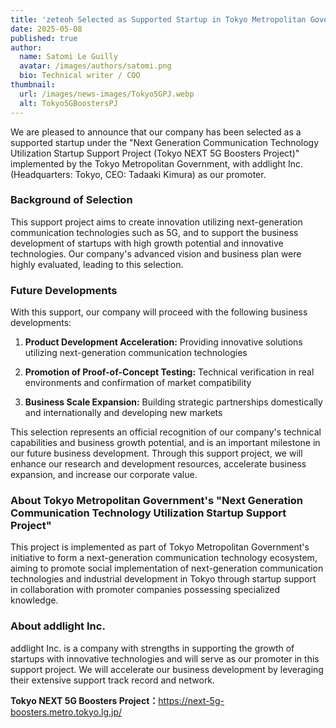 ```yaml
---
title: 'zeteoh Selected as Supported Startup in Tokyo Metropolitan Government - Next Generation Communication Technology Utilization Startup Support Project'
date: 2025-05-08
published: true
author:
  name: Satomi Le Guilly
  avatar: /images/authors/satomi.png
  bio: Technical writer / COO
thumbnail:
  url: /images/news-images/Tokyo5GPJ.webp
  alt: Tokyo5GBoostersPJ
---
```


We are pleased to announce that our company has been selected as a supported startup under the "Next Generation Communication Technology Utilization Startup Support Project (Tokyo NEXT 5G Boosters Project)" implemented by the Tokyo Metropolitan Government, with addlight Inc. (Headquarters: Tokyo, CEO: Tadaaki Kimura) as our promoter.

### Background of Selection

This support project aims to create innovation utilizing next-generation communication technologies such as 5G, and to support the business development of startups with high growth potential and innovative technologies. Our company's advanced vision and business plan were highly evaluated, leading to this selection.

### Future Developments
With this support, our company will proceed with the following business developments:

1. **Product Development Acceleration:**
Providing innovative solutions utilizing next-generation communication technologies

2. **Promotion of Proof-of-Concept Testing:**
Technical verification in real environments and confirmation of market compatibility

3. **Business Scale Expansion:**
Building strategic partnerships domestically and internationally and developing new markets

This selection represents an official recognition of our company's technical capabilities and business growth potential, and is an important milestone in our future business development. Through this support project, we will enhance our research and development resources, accelerate business expansion, and increase our corporate value.

### About Tokyo Metropolitan Government's "Next Generation Communication Technology Utilization Startup Support Project"
This project is implemented as part of Tokyo Metropolitan Government's initiative to form a next-generation communication technology ecosystem, aiming to promote social implementation of next-generation communication technologies and industrial development in Tokyo through startup support in collaboration with promoter companies possessing specialized knowledge.

### About addlight Inc.
addlight Inc. is a company with strengths in supporting the growth of startups with innovative technologies and will serve as our promoter in this support project. We will accelerate our business development by leveraging their extensive support track record and network.

**Tokyo NEXT 5G Boosters Project：**<a href="https://next-5g-boosters.metro.tokyo.lg.jp/" target="_blank" rel="noopener noreferrer">https://next-5g-boosters.metro.tokyo.lg.jp/</a>
